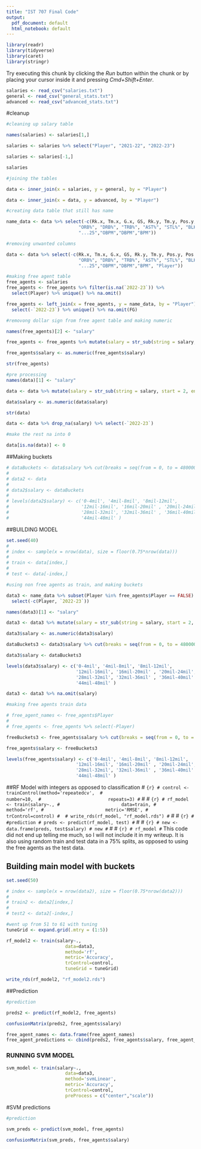 ```yaml
---
title: "IST 707 Final Code"
output:
  pdf_document: default
  html_notebook: default
---
```


 
```r
library(readr)
library(tidyverse)
library(caret)
library(stringr)
```

Try executing this chunk by clicking the *Run* button within the chunk or by placing your cursor inside it and pressing *Cmd+Shift+Enter*. 

```r
salaries <- read_csv("salaries.txt")
general <- read_csv("general_stats.txt")
advanced <- read_csv("advanced_stats.txt")
```
 
#cleanup
```r
#cleaning up salary table

names(salaries) <- salaries[1,]

salaries <- salaries %>% select("Player", "2021-22", "2022-23")

salaries <- salaries[-1,]

salaries
```

```r
#joining the tables

data <- inner_join(x = salaries, y = general, by = "Player")

data <- inner_join(x = data, y = advanced, by = "Player")
```

```r
#creating data table that still has name

name_data <- data %>% select(-c(Rk.x, Tm.x, G.x, GS, Rk.y, Tm.y, Pos.y, Pos.x, Age.y, G.y, MP.y,
                           "ORB%", "DRB%", "TRB%", "AST%", "STL%", "BLK%", "TOV%", "...20", "OWS", "DWS", "WS",
                           "...25","OBPM","DBPM","BPM"))
```


```r
#removing unwanted columns

data <- data %>% select(-c(Rk.x, Tm.x, G.x, GS, Rk.y, Tm.y, Pos.y, Pos.x, Age.y, G.y, MP.y,
                           "ORB%", "DRB%", "TRB%", "AST%", "STL%", "BLK%", "TOV%", "...20", "OWS", "DWS", "WS",
                           "...25","OBPM","DBPM","BPM", "Player"))
```


```r
#making free agent table
free_agents <- salaries
free_agents <- free_agents %>% filter(is.na(`2022-23`)) %>% 
  select(Player) %>% unique() %>% na.omit()

free_agents <- left_join(x = free_agents, y = name_data, by = "Player") %>% 
  select(-`2022-23`) %>% unique() %>% na.omit(FG)
```

```r
#removong dollar sign from free agent table and making numeric

names(free_agents)[2] <- "salary"

free_agents <- free_agents %>% mutate(salary = str_sub(string = salary, start = 2, end = str_length(salary)))

free_agents$salary <- as.numeric(free_agents$salary)

str(free_agents)
```


```r
#pre processing 
names(data)[1] <- "salary"

data <- data %>% mutate(salary = str_sub(string = salary, start = 2, end = str_length(salary)))

data$salary <- as.numeric(data$salary)

str(data)
```

```r
data <- data %>% drop_na(salary) %>% select(-`2022-23`)

#make the rest na into 0

data[is.na(data)] <- 0
```

##Making buckets
```r
# dataBuckets <- data$salary %>% cut(breaks = seq(from = 0, to = 48000000, by = 4000000))
# 
# data2 <- data
# 
# data2$salary <- dataBuckets
# 
# levels(data2$salary) <- c('0-4mil', '4mil-8mil', '8mil-12mil', 
#                           '12mil-16mil', '16mil-20mil' , '20mil-24mil', '24mil-28mil', 
#                           '28mil-32mil', '32mil-36mil' , '36mil-40mil' , '40mil-44mil' , 
#                           '44mil-48mil' )
```

##BUILDING MODEL

```r
set.seed(40)
# 
# index <- sample(x = nrow(data), size = floor(0.75*nrow(data)))
# 
# train <- data[index,]
# 
# test <- data[-index,]
```


```r
#using non free agents as train, and making buckets

data3 <- name_data %>% subset(Player %in% free_agents$Player == FALSE) %>% unique() %>% 
  select(-c(Player, `2022-23`))

names(data3)[1] <- "salary"

data3 <- data3 %>% mutate(salary = str_sub(string = salary, start = 2, end = str_length(salary)))

data3$salary <- as.numeric(data3$salary)

dataBuckets3 <- data3$salary %>% cut(breaks = seq(from = 0, to = 48000000, by = 4000000))

data3$salary <- dataBuckets3

levels(data3$salary) <- c('0-4mil', '4mil-8mil', '8mil-12mil', 
                          '12mil-16mil', '16mil-20mil' , '20mil-24mil', '24mil-28mil', 
                          '28mil-32mil', '32mil-36mil' , '36mil-40mil' , '40mil-44mil' , 
                          '44mil-48mil' )

data3 <- data3 %>% na.omit(salary)
```

```r
#making free agents train data

# free_agent_names <- free_agents$Player
# 
# free_agents <- free_agents %>% select(-Player)

freeBuckets3 <- free_agents$salary %>% cut(breaks = seq(from = 0, to = 48000000, by = 4000000))

free_agents$salary <- freeBuckets3

levels(free_agents$salary) <- c('0-4mil', '4mil-8mil', '8mil-12mil', 
                          '12mil-16mil', '16mil-20mil' , '20mil-24mil', '24mil-28mil', 
                          '28mil-32mil', '32mil-36mil' , '36mil-40mil' , '40mil-44mil' , 
                          '44mil-48mil' )

```



##RF Model with integers as opposed to classification
# ```{r}
# control <- trainControl(method='repeatedcv', 
#                         number=10, 
#                         repeats=3)
# ```
# 
# ```{r}
# rf_model <- train(salary~.,
#                       data=train,
#                       method='rf',
#                       metric='RMSE',
#                       trControl=control)
# 
# write_rds(rf_model, "rf_model.rds")
# ```
# 
# ```{r}
# #prediction
# preds <- predict(rf_model, test)
# ```
# 
# ```{r}
# new <- data.frame(preds, test$salary)
# new
# ```
# 
# ```{r}
# rf_model
# ```
This code did not end up telling me much, so I will not include it in my writeup. It is also using random train and test data in a 75% splits, as opposed to using the free agents as the test data.


## Building main model with buckets

```r
set.seed(50)

# index <- sample(x = nrow(data2), size = floor(0.75*nrow(data2)))
# 
# train2 <- data2[index,]
# 
# test2 <- data2[-index,]
```

```r
#went up from 51 to 61 with tuning
tuneGrid <- expand.grid(.mtry = (1:5))
```


```r
rf_model2 <- train(salary~.,
                      data=data3,
                      method='rf',
                      metric='Accuracy',
                      trControl=control,
                      tuneGrid = tuneGrid)

write_rds(rf_model2, "rf_model2.rds")
```


##Prediction
```r
#prediction

preds2 <- predict(rf_model2, free_agents)
```

```r
confusionMatrix(preds2, free_agents$salary)
```

```r
free_agent_names <- data.frame(free_agent_names)
free_agent_predictions <- cbind(preds2, free_agents$salary, free_agent_names)
```


### RUNNING SVM MODEL

```r
svm_model <- train(salary~.,
                      data=data3,
                      method='svmLinear',
                      metric='Accuracy',
                      trControl=control,
                      preProcess = c("center","scale"))
```

#SVM predictions


```r
#prediction

svm_preds <- predict(svm_model, free_agents)
```

```r
confusionMatrix(svm_preds, free_agents$salary)
```


